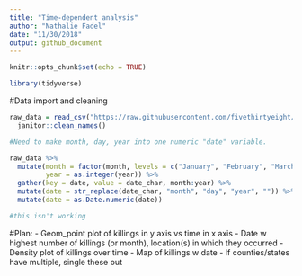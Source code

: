```yaml
---
title: "Time-dependent analysis"
author: "Nathalie Fadel"
date: "11/30/2018"
output: github_document
---
```


```r
knitr::opts_chunk$set(echo = TRUE)

library(tidyverse)
```

#Data import and cleaning  
```r

raw_data = read_csv("https://raw.githubusercontent.com/fivethirtyeight/data/master/police-killings/police_killings.csv") %>%
  janitor::clean_names()

#Need to make month, day, year into one numeric "date" variable.

raw_data %>%
  mutate(month = factor(month, levels = c("January", "February", "March", "April", "May", "June", "July", "August", "September", "October", "November", "December")),
         year = as.integer(year)) %>%
  gather(key = date, value = date_char, month:year) %>%
  mutate(date = str_replace(date_char, "month", "day", "year", "")) %>%
  mutate(date = as.Date.numeric(date))

#this isn't working

```

#Plan:
- Geom_point plot of killings in y axis vs time in x axis
- Date w highest number of killings (or month), location(s) in which they occurred
- Density plot of killings over time
- Map of killings w date
- If counties/states have multiple, single these out


